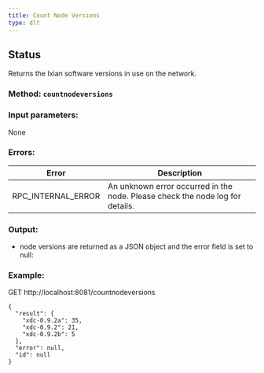```yaml
---
title: Count Node Versions
type: dlt
---
```

## Status
Returns the Ixian software versions in use on the network.
### Method: `countnodeversions`
### Input parameters:
None

### Errors:

| Error | Description |
| --- | --- |
| RPC_INTERNAL_ERROR | An unknown error occurred in the node. Please check the node log for details. |


### Output:
- node versions are returned as a JSON object and the error field is set to null:

### Example:
GET http://localhost:8081/countnodeversions
```
{
  "result": {
    "xdc-0.9.2a": 35,
    "xdc-0.9.2": 21,
    "xdc-0.9.2b": 5
  },
  "error": null,
  "id": null
}
```